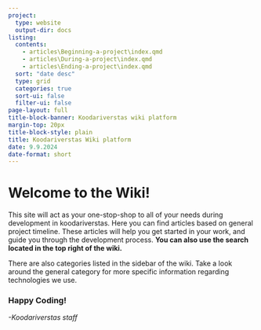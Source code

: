 ```yaml
---
project:
  type: website
  output-dir: docs
listing:
  contents: 
    - articles\Beginning-a-project\index.qmd
    - articles\During-a-project\index.qmd
    - articles\Ending-a-project\index.qmd
  sort: "date desc"
  type: grid
  categories: true
  sort-ui: false
  filter-ui: false
page-layout: full
title-block-banner: Koodariverstas wiki platform
margin-top: 20px
title-block-style: plain
title: Koodariverstas Wiki platform
date: 9.9.2024
date-format: short
---
```


# Welcome to the Wiki!

This site will act as your one-stop-shop to all of your needs during development in koodariverstas. Here you can find articles based on general project timeline. These articles will help you get started in your work, and guide you through the development process. **You can also use the search located in the top right of the wiki.**

There are also categories listed in the sidebar of the wiki. Take a look around the general category for more specific information regarding technologies we use.

### Happy Coding!

*-Koodariverstas staff*